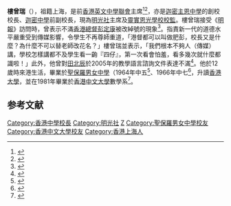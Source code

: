 '''樓曾瑞'''（{{lang-en|Lour Tsang Tsay Lawrence}}），祖籍上海，是前[[香港英文中學聯會|香港英文中學聯會]]主席<ref>{{cite web |url=http://www.cheungmankwong.org.hk/education/edu2006/edu060612_2.html |title=存档副本 |accessdate=2009-03-22 |deadurl=yes |archiveurl=https://web.archive.org/web/20080506194836/http://www.cheungmankwong.org.hk/education/edu2006/edu060612_2.html |archivedate=2008-05-06 }}</ref><ref>{{Cite web |url=http://www.inmediahk.net/node/19730 |title=存档副本 |access-date=2009-03-22 |archive-date=2017-09-17 |archive-url=https://web.archive.org/web/20170917080616/http://www.inmediahk.net/node/19730 |dead-url=no }}</ref>，亦是[[迦密主恩中學|迦密主恩中學]]的創校校長、[[迦密中學|迦密中學]]前副校長，現為[[明光社|明光社]]主席及[[靈實恩光學校|靈實恩光學校]][[校監|校監]]。樓曾瑞接受《[[明報|明報]]》訪問時，曾表示不滿[[香港總督|香港總督]][[彭定康|彭定康]]被改綽號的現象<ref>{{cite news|author =|url =http://www.mingpaony.com/htm/News/20070719/HK-gfa1h.htm|title =校長創明光社正道德風 嘆傳媒渲染 新生代價值扭曲|work =《[[明報|明報]]新聞海外版－美東版（紐約）》|page =|date =2007-07-19|deadurl =yes|archiveurl =https://web.archive.org/web/20090427112534/http://www.mingpaony.com/htm/News/20070719/HK-gfa1h.htm|archivedate =2009-04-27}}</ref>。指責新一代的道德水平嚴重受到傳媒影響，令學生不再尊師重道，「港督都可以叫做肥彭，校長又是什麼？為什麼不可以替老師改花名？」樓曾瑞並表示，「我們根本不夠人（傳媒）講，學校怎樣講都不及學生看一齣『四仔』，第一次看會怕羞，看多幾次就什麼都識啦！」此外，他曾對[[田北辰|田北辰]]於2005年的教學語言諮詢文件表達不滿<ref>{{cite news  |author =  |url = http://www.singtao.com/archive/fullstory.asp?andor=or&year1=2005&month1=2&day1=1&year2=2005&month2=2&day2=10&category=g&id=20050205g01&keyword1=&keyword2=|title = 田北辰否認教語機制釀分化 |work = 《[[星島日報|星島日報]]教育新聞》 |page = |date = 05-02-2005}}</ref>。他於12歲時來港生活，畢業於[[聖保羅男女中學|聖保羅男女中學]]（1964年中五<ref>{{cite news |title=聖保羅男女校 舉行畢業典禮 |url=https://mmis.hkpl.gov.hk/coverpage/-/coverpage/view?_coverpage_WAR_mmisportalportlet_hsf=%E7%95%A2%E6%A5%AD%E5%85%B8%E7%A6%AE&p_r_p_-1078056564_c=QF757YsWv5%2BakvA8rFW5EiRdtvv5lplC&_coverpage_WAR_mmisportalportlet_o=487&_coverpage_WAR_mmisportalportlet_actual_q=%28%20verbatim_dc.collection%3A%28%22Old%5C%20HK%5C%20Newspapers%22%29%20%29%20AND+%28%20%28%20allTermsMandatory%3A%28true%29%20OR+all_dc.title%3A%28%E7%95%A2%E6%A5%AD%E5%85%B8%E7%A6%AE%29%20OR+all_dc.creator%3A%28%E7%95%A2%E6%A5%AD%E5%85%B8%E7%A6%AE%29%20OR+all_dc.contributor%3A%28%E7%95%A2%E6%A5%AD%E5%85%B8%E7%A6%AE%29%20OR+all_dc.subject%3A%28%E7%95%A2%E6%A5%AD%E5%85%B8%E7%A6%AE%29%20OR+fulltext%3A%28%E7%95%A2%E6%A5%AD%E5%85%B8%E7%A6%AE%29%20OR+all_dc.description%3A%28%E7%95%A2%E6%A5%AD%E5%85%B8%E7%A6%AE%29%20%29%20%29&_coverpage_WAR_mmisportalportlet_sort_field=dc.publicationdate_bsort&_coverpage_WAR_mmisportalportlet_sort_order=desc&_coverpage_WAR_mmisportalportlet_filter=dc.publicationdate_dt%3A%5B1960-01-01T00%3A00%3A00Z+TO+1969-12-31T15%3A59%3A59Z%5D |page=6 |language= |publisher=香港工商日報 | date=1964-12-04 |accessdate=2022-04-02 |quote= }}</ref>、1966年中七<ref>{{cite news |title=何禮文伉儷致詞頒獎 聖保羅男女校畢業禮 |url=https://mmis.hkpl.gov.hk/coverpage/-/coverpage/view?p_r_p_-1078056564_c=QF757YsWv5%2BakvA8rFW5ErqruRGHXQRk&_coverpage_WAR_mmisportalportlet_o=590&_coverpage_WAR_mmisportalportlet_actual_q=%28%20verbatim_dc.collection%3A%28%22Old%5C%20HK%5C%20Newspapers%22%29%20%29%20AND+%28%20%28%20allTermsMandatory%3A%28true%29%20OR+all_dc.title%3A%28%E7%95%A2%E6%A5%AD%E7%A6%AE%29%20OR+all_dc.creator%3A%28%E7%95%A2%E6%A5%AD%E7%A6%AE%29%20OR+all_dc.contributor%3A%28%E7%95%A2%E6%A5%AD%E7%A6%AE%29%20OR+all_dc.subject%3A%28%E7%95%A2%E6%A5%AD%E7%A6%AE%29%20OR+fulltext%3A%28%E7%95%A2%E6%A5%AD%E7%A6%AE%29%20OR+all_dc.description%3A%28%E7%95%A2%E6%A5%AD%E7%A6%AE%29%20%29%20%29&_coverpage_WAR_mmisportalportlet_sort_order=desc&_coverpage_WAR_mmisportalportlet_sort_field=dc.publicationdate_bsort&_coverpage_WAR_mmisportalportlet_log=Y&_coverpage_WAR_mmisportalportlet_filter=dc.publicationdate_dt%3A%5B1960-01-01T00%3A00%3A00Z+TO+1969-12-31T15%3A59%3A59Z%5D |page=13 |language= |publisher=華僑日報 | date=1967-01-20 |accessdate=2022-03-18 |quote= }}</ref>，升讀[[香港大學|香港大學]]，並在1981年畢業於[[香港中文大學|香港中文大學]]數學系<ref>{{cite web |url=http://www.alumni.cuhk.edu.hk/magazine/200012/html/p48-55.htm |title=校友近況 |website= |work=中大校友 |publisher=香港中文大學校友事務處 |date=2000-12 |access-date=2022-03-18 |quote=}}</ref>。

==参考文献==
<div class="references-small">
<references />
</div>

[[Category:香港中學校長|Category:香港中學校長]]
[[Category:明光社|Category:明光社]]
[[Category:樓姓|Z]]
[[Category:聖保羅男女中學校友|Category:聖保羅男女中學校友]]
[[Category:香港中文大學校友|Category:香港中文大學校友]]
[[Category:香港上海人|Category:香港上海人]]